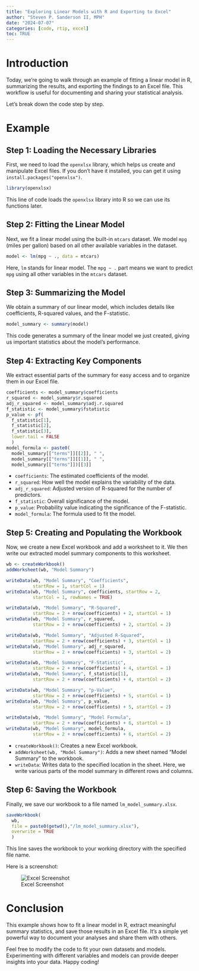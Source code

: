 ```yaml
---
title: "Exploring Linear Models with R and Exporting to Excel"
author: "Steven P. Sanderson II, MPH"
date: "2024-07-07"
categories: [code, rtip, excel]
toc: TRUE
---
```



# Introduction

Today, we’re going to walk through an example of fitting a linear model in R, summarizing the results, and exporting the findings to an Excel file. This workflow is useful for documenting and sharing your statistical analysis.

Let’s break down the code step by step.

# Example

## Step 1: Loading the Necessary Libraries

First, we need to load the `openxlsx` library, which helps us create and manipulate Excel files. If you don’t have it installed, you can get it using `install.packages("openxlsx")`.

```r
library(openxlsx)
```
This line of code loads the `openxlsx` library into R so we can use its functions later.

## Step 2: Fitting the Linear Model

Next, we fit a linear model using the built-in `mtcars` dataset. We model `mpg` (miles per gallon) based on all other available variables in the dataset.

```r
model <- lm(mpg ~ ., data = mtcars)
```
Here, `lm` stands for linear model. The `mpg ~ .` part means we want to predict `mpg` using all other variables in the `mtcars` dataset.

## Step 3: Summarizing the Model

We obtain a summary of our linear model, which includes details like coefficients, R-squared values, and the F-statistic.

```r
model_summary <- summary(model)
```
This code generates a summary of the linear model we just created, giving us important statistics about the model's performance.

## Step 4: Extracting Key Components

We extract essential parts of the summary for easy access and to organize them in our Excel file.

```r
coefficients <- model_summary$coefficients
r_squared <- model_summary$r.squared
adj_r_squared <- model_summary$adj.r.squared
f_statistic <- model_summary$fstatistic
p_value <- pf(
  f_statistic[1], 
  f_statistic[2], 
  f_statistic[3], 
  lower.tail = FALSE
  )
model_formula <- paste0(
  model_summary[["terms"]][[2]], " ", 
  model_summary[["terms"]][[1]], " ",
  model_summary[["terms"]])[[3]]
```
- `coefficients`: The estimated coefficients of the model.
- `r_squared`: How well the model explains the variability of the data.
- `adj_r_squared`: Adjusted version of R-squared for the number of predictors.
- `f_statistic`: Overall significance of the model.
- `p_value`: Probability value indicating the significance of the F-statistic.
- `model_formula`: The formula used to fit the model.

## Step 5: Creating and Populating the Workbook

Now, we create a new Excel workbook and add a worksheet to it. We then write our extracted model summary components to this worksheet.

```r
wb <- createWorkbook()
addWorksheet(wb, "Model Summary")

writeData(wb, "Model Summary", "Coefficients", 
          startRow = 1, startCol = 1)
writeData(wb, "Model Summary", coefficients, startRow = 2, 
          startCol = 1, rowNames = TRUE)

writeData(wb, "Model Summary", "R-Squared", 
          startRow = 2 + nrow(coefficients) + 2, startCol = 1)
writeData(wb, "Model Summary", r_squared, 
          startRow = 2 + nrow(coefficients) + 2, startCol = 2)

writeData(wb, "Model Summary", "Adjusted R-Squared", 
          startRow = 2 + nrow(coefficients) + 3, startCol = 1)
writeData(wb, "Model Summary", adj_r_squared, 
          startRow = 2 + nrow(coefficients) + 3, startCol = 2)

writeData(wb, "Model Summary", "F-Statistic", 
          startRow = 2 + nrow(coefficients) + 4, startCol = 1)
writeData(wb, "Model Summary", f_statistic[1], 
          startRow = 2 + nrow(coefficients) + 4, startCol = 2)

writeData(wb, "Model Summary", "p-Value", 
          startRow = 2 + nrow(coefficients) + 5, startCol = 1)
writeData(wb, "Model Summary", p_value, 
          startRow = 2 + nrow(coefficients) + 5, startCol = 2)

writeData(wb, "Model Summary", "Model Formula", 
          startRow = 2 + nrow(coefficients) + 6, startCol = 1)
writeData(wb, "Model Summary", model_formula, 
          startRow = 2 + nrow(coefficients) + 6, startCol = 2)
```
- `createWorkbook()`: Creates a new Excel workbook.
- `addWorksheet(wb, "Model Summary")`: Adds a new sheet named "Model Summary" to the workbook.
- `writeData`: Writes data to the specified location in the sheet. Here, we write various parts of the model summary in different rows and columns.

## Step 6: Saving the Workbook

Finally, we save our workbook to a file named `lm_model_summary.xlsx`.

```r
saveWorkbook(
  wb, 
  file = paste0(getwd(),"/lm_model_summary.xlsx"), 
  overwrite = TRUE
  )
```
This line saves the workbook to your working directory with the specified file name.

Here is a screenshot:

![Excel Screenshot](/lm_model_summary.png)

# Conclusion

This example shows how to fit a linear model in R, extract meaningful summary statistics, and save those results in an Excel file. It’s a simple yet powerful way to document your analyses and share them with others.

Feel free to modify the code to fit your own datasets and models. Experimenting with different variables and models can provide deeper insights into your data. Happy coding!